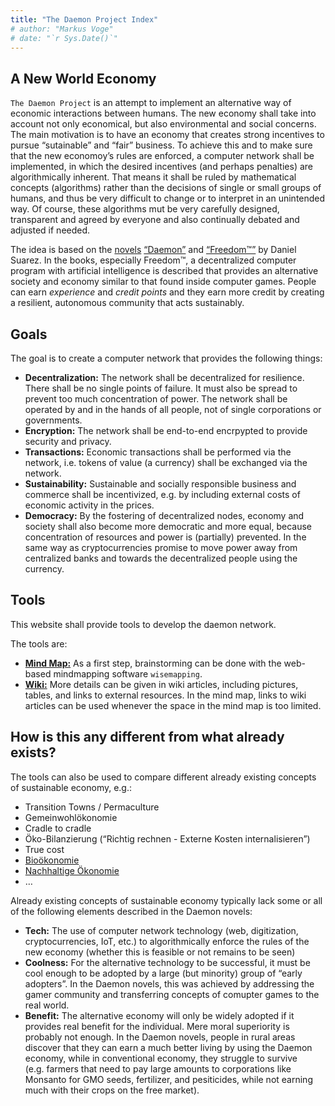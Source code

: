 ```yaml
---
title: "The Daemon Project Index"
# author: "Markus Voge"
# date: "`r Sys.Date()`"
---
```


## A New World Economy {#first-section}

`The Daemon Project` is an attempt to implement an alternative way of economic interactions between humans. The new economy shall take into account not only economical, but also environmental and social concerns. The main motivation is to have an economy that creates strong incentives to pursue "sutainable" and "fair" business. To achieve this and to make sure that the new economoy's rules are enforced, a computer network shall be implemented, in which the desired incentives (and perhaps penalties) are algorithmically inherent. That means it shall be ruled by mathematical concepts (algorithms) rather than the decisions of single or small groups of humans, and thus be very difficult to change or to interpret in an unintended way. Of course, these algorithms mut be very carefully designed, transparent and agreed by everyone and also continually debated and adjusted if needed.

The idea is based on the [novels](http://thedaemon.com/) ["Daemon"](https://en.wikipedia.org/wiki/Daemon_(novel_series)) and ["Freedom™"](https://en.wikipedia.org/wiki/Freedom%E2%84%A2) by Daniel Suarez. In the books, especially Freedom™, a decentralized computer program with artificial intelligence is described that provides an alternative society and economy similar to that found inside computer games. People can earn *experience* and *credit points* and they earn more credit by creating a resilient, autonomous community that acts sustainably.


## Goals

The goal is to create a computer network that provides the following things:

* **Decentralization:** The network shall be decentralized for resilience. There shall be no single points of failure. It must also be spread to prevent too much concentration of power. The network shall be operated by and in the hands of all people, not of single corporations or governments.
* **Encryption:** The network shall be end-to-end encrpypted to provide security and privacy.
* **Transactions:** Economic transactions shall be performed via the network, i.e. tokens of value (a currency) shall be exchanged via the network.
* **Sustainability:** Sustainable and socially responsible business and commerce shall be incentivized, e.g. by including external costs of economic activity in the prices.
* **Democracy:** By the fostering of decentralized nodes, economy and society shall also become more democratic and more equal, because concentration of resources and power is (partially) prevented. In the same way as cryptocurrencies promise to move power away from centralized banks and towards the decentralized people using the currency.


## Tools

This website shall provide tools to develop the daemon network.

The tools are:

* [**Mind Map:**](wisemapping) As a first step, brainstorming can be done with the web-based mindmapping software `wisemapping`.
* [**Wiki:**](wiki) More details can be given in wiki articles, including pictures, tables, and links to external resources. In the mind map, links to wiki articles can be used whenever the space in the mind map is too limited.


## How is this any different from what already exists?

The tools can also be used to compare different already existing concepts of sustainable economy, e.g.:

* Transition Towns / Permaculture
* Gemeinwohlökonomie
* Cradle to cradle
* Öko-Bilanzierung ("Richtig rechnen - Externe Kosten internalisieren")
* True cost
* [Bioökonomie](https://de.wikipedia.org/wiki/Bio%C3%B6konomie)
* [Nachhaltige Ökonomie](http://www.nachhaltige-oekonomie.de/nachhaltige-oekonomie)
* ...

Already existing concepts of sustainable economy typically lack some or all of the following elements described in the Daemon novels:

* **Tech:** The use of computer network technology (web, digitization, cryptocurrencies, IoT, etc.) to algorithmically enforce the rules of the new economy (whether this is feasible or not remains to be seen)
* **Coolness:** For the alternative technology to be successful, it must be cool enough to be adopted by a large (but minority) group of "early adopters". In the Daemon novels, this was achieved by addressing the gamer community and transferring concepts of comupter games to the real world.
* **Benefit:** The alternative economy will only be widely adopted if it provides real benefit for the individual. Mere moral superiority is probably not enough. In the Daemon novels, people in rural areas discover that they can earn a much better living by using the Daemon economy, while in conventional economy, they struggle to survive (e.g. farmers that need to pay large amounts to corporations like Monsanto for GMO seeds, fertilizer, and pesiticides, while not earning much with their crops on the free market).

<!-- ## New Styles -->

<!-- `html_pretty` currently supports three page themes (`cayman`, `tactile` and -->
<!-- `architect`), and two syntax highlight styles (`github` and `vignette`). -->
<!-- The theme and highlight styles can be specified in the document metadata, -->
<!-- for example: -->

<!-- ```yaml -->
<!-- output: -->
<!--   prettydoc::html_pretty: -->
<!--     theme: architect -->
<!--     highlight: github -->
<!-- ``` -->

<!-- ## Your Familiar Tools -->

<!-- Feel free to use the `knitr` infrastructure with dozens of tunable options in -->
<!-- your document. -->

<!-- ```{r fig.width=6, fig.height=6, fig.align='center'} -->
<!-- set.seed(123) -->
<!-- n <- 1000 -->
<!-- x1  <- matrix(rnorm(n), ncol = 2) -->
<!-- x2  <- matrix(rnorm(n, mean = 3, sd = 1.5), ncol = 2) -->
<!-- x   <- rbind(x1, x2) -->
<!-- head(x) -->
<!-- smoothScatter(x, xlab = "x1", ylab = "x2") -->
<!-- ``` -->

<!-- You can include code snippets of languages other than R, but note that -->
<!-- the block header has no curly brackets around the language name. -->

<!-- ```cpp -->
<!-- // [[Rcpp::export]] -->
<!-- NumericVector timesTwo(NumericVector x) { -->
<!--     return x * 2; -->
<!-- } -->
<!-- ``` -->

<!-- You can also write math expressions, e.g. $Y = X\beta + \epsilon$, -->
<!-- footnotes^[A footnote here.], and tables, e.g. using `knitr::kable()`. -->

<!-- ```{r, echo=FALSE, results='asis'} -->
<!-- knitr::kable(head(iris, 10)) -->
<!-- ``` -->

<!-- ## Stay Tuned -->

<!-- Please visit the [development page](http://github.com/yixuan/prettydoc/) of the  -->
<!-- `prettydoc` package for latest updates and news. Comments, bug reports and -->
<!-- pull requests are always welcome. -->
